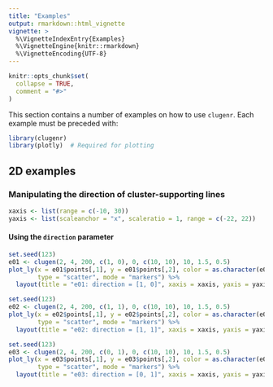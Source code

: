 ```yaml
---
title: "Examples"
output: rmarkdown::html_vignette
vignette: >
  %\VignetteIndexEntry{Examples}
  %\VignetteEngine{knitr::rmarkdown}
  %\VignetteEncoding{UTF-8}
---
```


```r
knitr::opts_chunk$set(
  collapse = TRUE,
  comment = "#>"
)
```

This section contains a number of examples on how to use `clugenr`. Each example
must be preceded with:

```r
library(clugenr)
library(plotly)  # Required for plotting
```

## 2D examples

### Manipulating the direction of cluster-supporting lines

```r
xaxis <- list(range = c(-10, 30))
yaxis <- list(scaleanchor = "x", scaleratio = 1, range = c(-22, 22))
```

#### Using the `direction` parameter

```r
set.seed(123)
e01 <- clugen(2, 4, 200, c(1, 0), 0, c(10, 10), 10, 1.5, 0.5)
plot_ly(x = e01$points[,1], y = e01$points[,2], color = as.character(e01$point_clusters),
        type = "scatter", mode = "markers") %>%
  layout(title = "e01: direction = [1, 0]", xaxis = xaxis, yaxis = yaxis, showlegend = FALSE)
```

```r
set.seed(123)
e02 <- clugen(2, 4, 200, c(1, 1), 0, c(10, 10), 10, 1.5, 0.5)
plot_ly(x = e02$points[,1], y = e02$points[,2], color = as.character(e02$point_clusters),
        type = "scatter", mode = "markers") %>%
  layout(title = "e02: direction = [1, 1]", xaxis = xaxis, yaxis = yaxis, showlegend = FALSE)
```

```r
set.seed(123)
e03 <- clugen(2, 4, 200, c(0, 1), 0, c(10, 10), 10, 1.5, 0.5)
plot_ly(x = e03$points[,1], y = e03$points[,2], color = as.character(e03$point_clusters),
        type = "scatter", mode = "markers") %>%
  layout(title = "e03: direction = [0, 1]", xaxis = xaxis, yaxis = yaxis, showlegend = FALSE)
```
